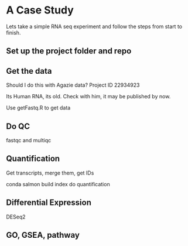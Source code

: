 # A Case Study

Lets take a simple RNA seq experiment and follow the steps from start to finish.

## Set up the project folder and repo



## Get the data

Should I do this with Agazie data?  Project ID 22934923

Its Human RNA, its old. Check with him, it may be published by now.

Use getFastq.R to get data

## Do QC

fastqc and multiqc

## Quantification

Get transcripts, merge them, get IDs

conda salmon
  build index
  do quantification

## Differential Expression

DESeq2


## GO, GSEA, pathway






